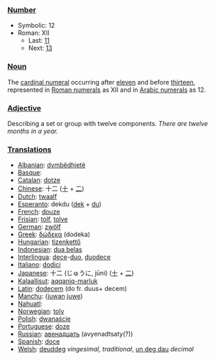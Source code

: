 ===[[Number]]===

*Symbolic: 12
*Roman: XII
**Last: [[eleven|11]]
**Next: [[thirteen|13]]

===[[Noun]]===
The [[cardinal numeral]] occurring after [[eleven]] and before [[thirteen]], represented in [[Roman numerals]] as XII and in [[Arabic numerals]] as 12.

===[[Adjective]]===
Describing a set or group with twelve components. ''There are twelve months in a year.''

===[[Translation]]s===
*[[Albanian]]: [[dymbëdhjetë]]
*[[Basque]]: [[]]
*[[Catalan]]: [[dotze]]
*[[Chinese]]: 十二 ([[十]] + [[二]])
*[[Dutch]]: [[twaalf]]
*[[Esperanto]]: dekdu ([[dek]] + [[du]])
*[[French]]: [[douze]]
*[[Frisian]]: [[tolf]], [[tolve]]
*[[German]]: [[zwölf]]
*[[Greek]]: [[δώδεκα]] (dodeka)
*[[Hungarian]]: [[tizenkettő]]
*[[Indonesian]]: [[dua belas]]
*[[Interlingua]]: [[dece]]-[[duo]], [[duodece]]
*[[Italiano]]: [[dodici]]
*[[Japanese]]: 十二 (じゅうに, jūni) ([[十]] + [[二]])
*[[Kalaallisut]]: [[aqqaniq-marluk]]
*[[Latin]]: [[dodecem]] (do fr. duus+ decem)
*[[Manchu]]: ([[juwan]] [[juwe]])
*[[Nahuatl]]: [[]]
*[[Norwegian]]: [[tolv]]
*[[Polish]]: [[dwanaście]]
*[[Portuguese]]: [[doze]]
*[[Russian]]: [[авенадцать]] (avyenadtsaty(?))
*[[Spanish]]: [[doce]]
*[[Welsh]]: [[deuddeg]] ''vingesimal, traditional'', [[un deg dau]] ''decimal''